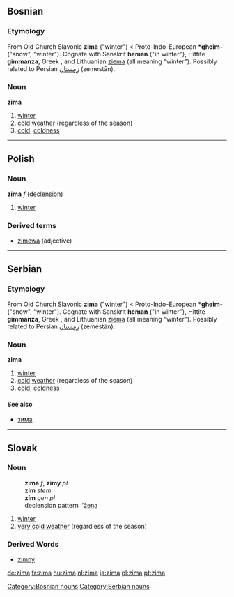 ==Bosnian==
===Etymology===
From Old Church Slavonic '''zima''' ("winter") < Proto-Indo-European '''*gheim-''' ("snow", "winter"). Cognate with Sanskrit '''heman''' ("in winter"}, Hittite '''gimmanza''', Greek {{IPAchar|[[χεῖμα]]}}, and Lithuanian [[ziema]] (all meaning "winter"). Possibly related to Persian [[زمستان|زِمِستان]] (zemestān).
===Noun===
'''zima''' {{f}}
#[[winter]]
#[[cold]] [[weather]] (regardless of the season)
#[[cold]]; [[coldness]]
[[Category:Bosnian nouns]]

----

==Polish==
===Noun===
'''zima''' ''f'' ([[Wiktionary Appendix:Polish hard feminine noun declension|declension]])
# [[winter]]

===Derived terms===
* [[zimowa]] (adjective)

----

==Serbian==
===Etymology===
From Old Church Slavonic '''zima''' ("winter") < Proto-Indo-European '''*gheim-''' ("snow", "winter"). Cognate with Sanskrit '''heman''' ("in winter"}, Hittite '''gimmanza''', Greek {{IPAchar|[[χεῖμα]]}}, and Lithuanian [[ziema]] (all meaning "winter"). Possibly related to Persian [[زمستان|زِمِستان]] (zemestān).
===Noun===
'''zima''' {{f}}
#[[winter]]
#[[cold]] [[weather]] (regardless of the season)
#[[cold]]; [[coldness]]
====See also====
*[[зима#Serbian|зима]]
[[Category:Serbian nouns]]

----

== Slovak ==
=== Noun ===
:'''zima''' ''f'', '''zimy''' ''pl''
: '''zim''' ''stem''
: '''zím''' ''gen pl''
: declension pattern ''[[Slovak declension pattern žena|žena]]
# [[winter]]
# [[very cold weather]] (regardless of the season)
=== Derived Words ===
* [[zimný]]

[[de:zima]]
[[fr:zima]]
[[hu:zima]]
[[nl:zima]]
[[ja:zima]]
[[pl:zima]]
[[pt:zima]]